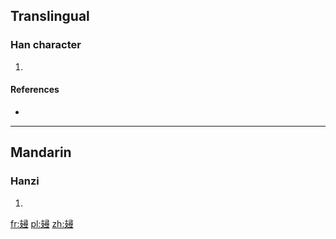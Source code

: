 ==Translingual==

===Han character===
{{Han char|rn=65|rad=支|as=12|sn=16|four=4740<sub>4</sub>|canj=十水尸一戈 (JESMI)}}

# {{defn|Han|sort=支12}}

====References====
* {{Han ref|kx=0467.250|dkj=13099|dj=0815.270|hdz=21330.190|uh=6533|ud=25907|bh=E9AF|bd=59823}}

----

==Mandarin==

===Hanzi===
{{cmn-hanzi|pin=[[pō]] ([[po1]]), [[xín]] ([[xin2]])|wg=p'o<sup>1</sup>, hsin<sup>2</sup>}}

# {{defn|lang=cmn|sort=支12}}

[[fr:攳]]
[[pl:攳]]
[[zh:攳]]